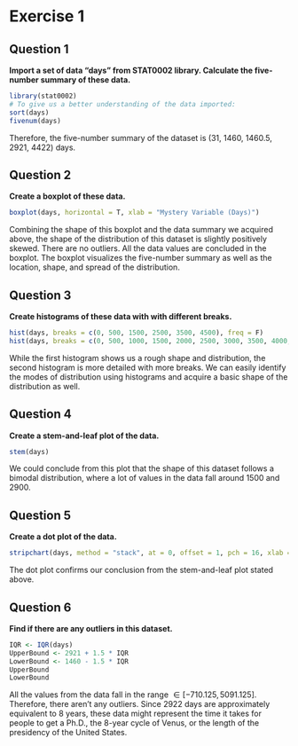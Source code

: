 # Exercise 1

## Question 1
**Import a set of data "days" from STAT0002 library. Calculate the five-number summary of these data.**
```r
library(stat0002)
# To give us a better understanding of the data imported:
sort(days)
fivenum(days)
```
Therefore, the five-number summary of the dataset is (31, 1460, 1460.5, 2921, 4422) days.

## Question 2
**Create a boxplot of these data.**
```r
boxplot(days, horizontal = T, xlab = "Mystery Variable (Days)")
```

Combining the shape of this boxplot and the data summary we acquired above, the shape of the distribution of this dataset is slightly positively skewed. There are no outliers. All the data values are concluded in the boxplot. The boxplot visualizes the five-number summary as well as the location, shape, and spread of the distribution.

## Question 3
**Create histograms of these data with with different breaks.**
```r
hist(days, breaks = c(0, 500, 1500, 2500, 3500, 4500), freq = F)
hist(days, breaks = c(0, 500, 1000, 1500, 2000, 2500, 3000, 3500, 4000, 4500), freq = F)
```

While the first histogram shows us a rough shape and distribution, the second histogram is more detailed with more breaks. We can easily identify the modes of distribution using histograms and acquire a basic shape of the distribution as well.

## Question 4
**Create a stem-and-leaf plot of the data.**
```r
stem(days)
```
We could conclude from this plot that the shape of this dataset follows a bimodal distribution, where a lot of values in the data fall around 1500 and 2900.

## Question 5
**Create a dot plot of the data.**
```r
stripchart(days, method = "stack", at = 0, offset = 1, pch = 16, xlab = "Mysterious Variable (Days)")
``` 

The dot plot confirms our conclusion from the stem-and-leaf plot stated above.

## Question 6
**Find if there are any outliers in this dataset.**
```r
IQR <- IQR(days)
UpperBound <- 2921 + 1.5 * IQR
LowerBound <- 1460 - 1.5 * IQR
UpperBound
LowerBound
```
All the values from the data fall in the range $\in [-710.125, 5091.125]$. Therefore, there aren’t any outliers. Since 2922 days are approximately equivalent to 8 years, these data might represent the time it takes for people to get a Ph.D., the 8-year cycle of Venus, or the length of the presidency of the United States.
